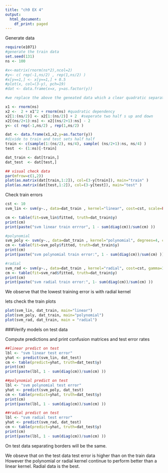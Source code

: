 ```yaml
---
title: "ch9 EX 4"
output:
  html_document:
    df_print: paged
---
```


Generate data
```r
require(e1071)
#generate the train data
set.seed(131)
ns <- 100

#x<-matrix(rnorm(ns*2),ncol=2)
#y<- c( rep(-1,ns/2) , rep(1,ns/2) )
#x[y==1,] <- x[y==1,] + 0.5
#plot(x, col=(3-y), pch=19)
#dat <- data.frame(x=x, y=as.factor(y))

#we replace the above the geneated data which a clear quadratic separation

x1 <- rnorm(ns)
x2 <-  2 + x1^2 + rnorm(ns) #quadratic dependency
x2[1:(ns/2)] <- x2[1:(ns/2)] + 2  #seperate two half s up and down
x2[(ns/2+1):ns] <- x2[(ns/2+1):ns] - 2
y<- c( rep(-1,ns/2) , rep(1,ns/2) )

dat <- data.frame(x1,x2,y=as.factor(y))
#divide to train and test sets half half
train <- c(sample(1:(ns/2), ns/4), sample( (ns/2+1):ns, ns/4) )
test  <- (1:ns)[-train]

dat_train <- dat[train,]
dat_test  <- dat[test,]
```

```r
## visual check data 
par(mfrow=c(1,2))
plot(as.matrix(dat[train,1:2]), col=(3-y[train]), main="train" )
plot(as.matrix(dat[test,1:2]), col=(3-y[test]), main="test" )

```



Check train errors

```r
cst <- 10
svm_lin <- svm(y~., data=dat_train , kernel="linear", cost=cst, scale=FALSE)

cm <- table(fit=svm_lin$fitted, truth=dat_train$y)
print(cm)
print(paste("svm linear train errror", 1 - sum(diag(cm))/sum(cm) ))

#polynomial
svm_poly <- svm(y~., data=dat_train , kernel="polynomial", degrees=4, cost=cst, scale=FALSE)
cm <- table(fit=svm_poly$fitted, truth=dat_train$y)
print(cm)
print(paste("svm polynomial train error:", 1 - sum(diag(cm))/sum(cm) ))

#radial
svm_rad <- svm(y~., data=dat_train , kernel="radial", cost=cst, gamma=1)
cm <- table(fit=svm_rad$fitted, truth=dat_train$y)
print(cm)
print(paste("svm radial train error:", 1- sum(diag(cm))/sum(cm) ))
```

We observe that the lowest training error is with radial kernel

lets check the train plots
```r
plot(svm_lin, dat_train, main="linear")
plot(svm_poly, dat_train, main="polynomial")
plot(svm_rad, dat_train, main = "radial")

```

###Verify models on test data

Compute predictions and print confusion matrices and test error rates 

```r
##linear predict on test
lbl <- "svm linear test error"
yhat <- predict(svm_lin, dat_test)
cm <- table(predict=yhat, truth=dat_test$y)
print(cm)
print(paste(lbl, 1 - sum(diag(cm))/sum(cm) ))

##polynomial predict on test
lbl <- "svm polynomial test error"
yhat <- predict(svm_poly, dat_test)
cm <- table(predict=yhat, truth=dat_test$y)
print(cm)
print(paste(lbl, 1 - sum(diag(cm))/sum(cm) ))

##radial predict on test
lbl <- "svm radial test error"
yhat <- predict(svm_rad, dat_test)
cm <- table(predict=yhat, truth=dat_test$y)
print(cm)
print(paste(lbl, 1 - sum(diag(cm))/sum(cm) ))

```

On test data separating borders will be the same.

We obseve that on the test data  test error is higher than on the train data 
However the polynomial or radial kernel continue to perform better than a linear kernel. Radial data is the best.



